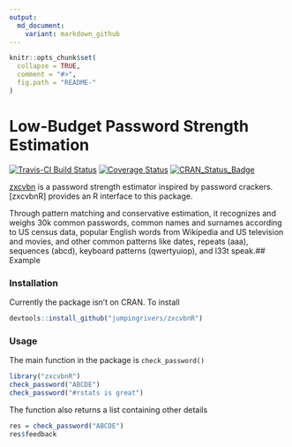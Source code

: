 ```yaml
---
output:
  md_document:
    variant: markdown_github
---
```


<!-- README.md is generated from README.Rmd. Please edit that file -->

```r
knitr::opts_chunk$set(
  collapse = TRUE,
  comment = "#>",
  fig.path = "README-"
)
```

# Low-Budget Password Strength Estimation

[![Travis-CI Build Status](https://travis-ci.org/jumpingrivers/zxcvbnR.svg?branch=master)](https://travis-ci.org/jumpingrivers/zxcvbnR)
[![Coverage Status](https://img.shields.io/codecov/c/github/jumpingrivers/zxcvbnR/master.svg)](https://codecov.io/github/jumpingrivers>/zxcvbnR?branch=master)
[![CRAN_Status_Badge](http://www.r-pkg.org/badges/version/zxcvbnR)](https://cran.r-project.org/package=zxcvbnR)

[zxcvbn](https://github.com/dropbox/zxcvbn) is a password strength estimator inspired by password crackers. [zxcvbnR] provides an R interface to this package.

Through pattern matching and conservative estimation, it recognizes and weighs 30k common passwords, common names and surnames according to US census data, popular English words from Wikipedia and US television and movies, and other common patterns like dates, repeats (aaa), sequences (abcd), keyboard patterns (qwertyuiop), and l33t speak.## Example

### Installation

Currently the package isn't on CRAN. To install
```r
devtools::install_github("jumpingrivers/zxcvbnR")
```

### Usage

The main function in the package is `check_password()`
```r
library("zxcvbnR")
check_password("ABCDE")
check_password("#rstats is great")
```
The function also returns a list containing other details
```r
res = check_password("ABCDE")
res$feedback
```
